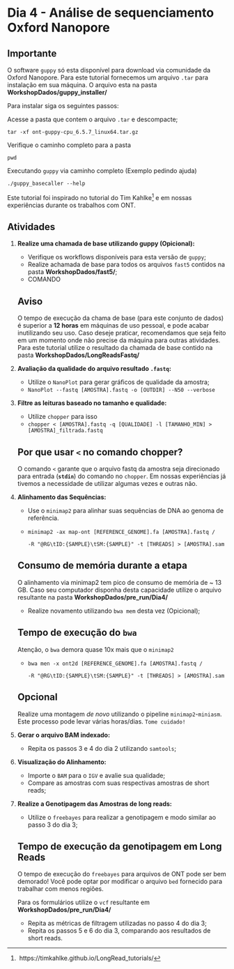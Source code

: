 # Dia 4 - Análise de sequenciamento Oxford Nanopore {.unnumbered}

::: callout-important
## Importante

O software `guppy` só esta disponível para download via comunidade da Oxford Nanopore. Para este tutorial fornecemos um arquivo `.tar` para instalação em sua máquina. O arquivo esta na pasta **WorkshopDados/guppy_installer/**

Para instalar siga os seguintes passos:

Acesse a pasta que contem o arquivo `.tar` e descompacte;

`tar -xf ont-guppy-cpu_6.5.7_linux64.tar.gz`

Verifique o caminho completo para a pasta

`pwd`

Executando `guppy` via caminho completo (Exemplo pedindo ajuda)

`./guppy_basecaller --help`
:::

Este tutorial foi inspirado no tutorial do Tim Kahlke[^ont-1] e em nossas experiências durante os trabalhos com ONT.

[^ont-1]:  https://timkahlke.github.io/LongRead_tutorials/

## Atividades

1.  **Realize uma chamada de base utilizando guppy (Opicional):**

    -   Verifique os workflows disponíveis para esta versão de `guppy`;
    -   Realize achamada de base para todos os arquivos `fast5` contidos na pasta **WorkshopDados/fast5/**;
    -   COMANDO

    ::: callout-warning
    ## Aviso

    O tempo de execução da chama de base (para este conjunto de dados) é superior a **12 horas** em máquinas de uso pessoal, e pode acabar inutilizando seu uso. Caso deseje praticar, recomendamos que seja feito em um momento onde não precise da máquina para outras atividades. Para este tutorial utilize o resultado da chamada de base contido na pasta **WorkshopDados/LongReadsFastq/**
    :::

2.  **Avaliação da qualidade do arquivo resultado `.fastq`:**

    -   Utilize o `NanoPlot` para gerar gráficos de qualidade da amostra;
    -   `NanoPlot --fastq [AMOSTRA].fastq -o [OUTDIR] --N50 --verbose`

3.  **Filtre as leituras baseado no tamanho e qualidade:**

    -   Utilize `chopper` para isso
    -   `chopper < [AMOSTRA].fastq -q [QUALIDADE] -l [TAMANHO_MIN] > [AMOSTRA]_filtrada.fastq`

    ::: {.callout-important collapse="true"}
    ## Por que usar `<` no comando chopper?

    O comando `<` garante que o arquivo fastq da amostra seja direcionado para entrada (**`stdin`**) do comando no `chopper`. Em nossas experiências já tivemos a necessidade de utilizar algumas vezes e outras não.
    :::

4.  **Alinhamento das Sequências:**

    -   Use o `minimap2` para alinhar suas sequências de DNA ao genoma de referência.

    -   `minimap2 -ax map-ont [REFERENCE_GENOME].fa [AMOSTRA].fastq /`

        `-R "@RG\tID:{SAMPLE}\tSM:{SAMPLE}" -t [THREADS] > [AMOSTRA].sam`

    ::: callout-caution
    ## Consumo de memória durante a etapa

    O alinhamento via minimap2 tem pico de consumo de memória de \~ 13 GB. Caso seu computador disponha desta capacidade utilize o arquivo resultante na pasta **WorkshopDados/pre_run/Dia4/**
    :::

    -   Realize novamento utilizando `bwa mem` desta vez (Opicional);

    ::: callout-warning
    ## Tempo de execução do `bwa`

    Atenção, o `bwa` demora quase 10x mais que o `minimap2`
    :::

    -   `bwa men -x ont2d [REFERENCE_GENOME].fa [AMOSTRA].fastq /`

        `-R "@RG\tID:{SAMPLE}\tSM:{SAMPLE}" -t [THREADS] > [AMOSTRA].sam`

    ::: {.callout-note collapse="true" icon="false"}
    ## Opcional

    Realize uma montagem *de novo* utilizando o pipeline `minimap2`-`miniasm`. Este processo pode levar várias horas/dias. `Tome cuidado!`
    :::

5.  **Gerar o arquivo BAM indexado:**

    -   Repita os passos 3 e 4 do dia 2 utilizando `samtools`;

6.  **Visualização do Alinhamento:**

    -   Importe o `BAM` para o `IGV` e avalie sua qualidade;
    -   Compare as amostras com suas respectivas amostras de short reads;

7.  **Realize a Genotipagem das Amostras de long reads:**

    -   Utilize o `freebayes` para realizar a genotipagem e modo similar ao passo 3 do dia 3;

    ::: callout-warning
    ## Tempo de execução da genotipagem em Long Reads

    O tempo de execução do `freebayes` para arquivos de ONT pode ser bem demorado! Você pode optar por modificar o arquivo `bed` fornecido para trabalhar com menos regiões.

    Para os formulários utilize o `vcf` resultante em **WorkshopDados/pre_run/Dia4/**
    :::

    -   Repita as métricas de filtragem utilizadas no passo 4 do dia 3;
    -   Repita os passos 5 e 6 do dia 3, comparando aos resultados de short reads.
